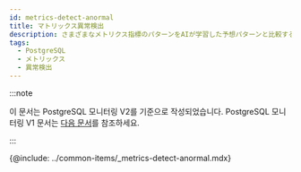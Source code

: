 ```yaml
---
id: metrics-detect-anormal
title: マトリックス異常検出
description: さまざまなメトリクス指標のパターンをAIが学習した予想パターンと比較することができます。
tags:
  - PostgreSQL
  - メトリックス
  - 異常検出
---
```


:::note

이 문서는 PostgreSQL 모니터링 V2를 기준으로 작성되었습니다. PostgreSQL 모니터링 V1 문서는 [다음 문서](../postgresql-v1/metrics-detect-anormal)를 참조하세요.

:::

{@include: ../common-items/_metrics-detect-anormal.mdx}  
